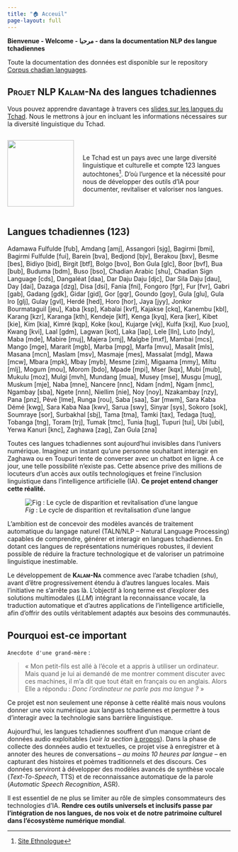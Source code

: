 ```yaml
---
title: "🏠 Acceuil"
page-layout: full
---
```


**Bienvenue - Welcome - مرحبا - dans la documentation NLP des langue tchadiennes**

Toute la documentation des données est disponible sur le repository [Corpus chadian languages](https://github.com/abdelazizharane/Corpus-Chadian-Languages/).

## [Projet NLP Kalam-Na]{.smallcaps} des langues tchadiennes

Vous pouvez apprendre davantage à travers ces [slides sur les langues du Tchad](langues_tchadiennes.qmd). Nous le mettrons à jour en incluant les informations nécessaires sur la diversité linguistique du Tchad.

::: {style="display: flex; align-items: center;"}
<img src="images/chadian_diversity.png" width="150" style="margin-right: 20px;"/>

Le Tchad est un pays avec une large diversité linguistique et culturelle et compte 123 langues autochtones[^1]. D'où l'urgence et la nécessité pour nous de développer des outils d'IA pour documenter, revitaliser et valoriser nos langues.
:::

[^1]: [Site Ethnologue](https://www.ethnologue.com/country/TD/)

::: {.callout-tip icon="false"}
## Langues tchadiennes (123)

Adamawa Fulfulde \[fub\], Amdang \[amj\], Assangori \[sjg\], Bagirmi \[bmi\], Bagirmi Fulfulde \[fui\], Barein \[bva\], Bedjond \[bjv\], Berakou \[bxv\], Besme \[bes\], Bidiyo \[bid\], Birgit \[btf\], Bolgo \[bvo\], Bon Gula \[glc\], Boor \[bvf\], Bua \[bub\], Buduma \[bdm\], Buso \[bso\], Chadian Arabic \[shu\], Chadian Sign Language \[cds\], Dangaléat \[daa\], Dar Daju Daju \[djc\], Dar Sila Daju \[dau\], Day \[dai\], Dazaga \[dzg\], Disa \[dsi\], Fania \[fni\], Fongoro \[fgr\], Fur \[fvr\], Gabri \[gab\], Gadang \[gdk\], Gidar \[gid\], Gor \[gqr\], Goundo \[goy\], Gula \[glu\], Gula Iro \[glj\], Gulay \[gvl\], Herdé \[hed\], Horo \[hor\], Jaya \[jyy\], Jonkor Bourmataguil \[jeu\], Kaba \[ksp\], Kabalai \[kvf\], Kajakse \[ckq\], Kanembu \[kbl\], Karang \[kzr\], Karanga \[kth\], Kendeje \[klf\], Kenga \[kyq\], Kera \[ker\], Kibet \[kie\], Kim \[kia\], Kimré \[kqp\], Koke \[kou\], Kujarge \[vkj\], Kulfa \[kxj\], Kuo \[xuo\], Kwang \[kvi\], Laal \[gdm\], Lagwan \[kot\], Laka \[lap\], Lele \[lln\], Luto \[ndy\], Maba \[mde\], Mabire \[muj\], Majera \[xmj\], Malgbe \[mxf\], Mambai \[mcs\], Mango \[mge\], Mararit \[mgb\], Marba \[mpg\], Marfa \[mvu\], Masalit \[mls\], Masana \[mcn\], Maslam \[msv\], Masmaje \[mes\], Massalat \[mdg\], Mawa \[mcw\], Mbara \[mpk\], Mbay \[myb\], Mesme \[zim\], Migaama \[mmy\], Miltu \[mlj\], Mogum \[mou\], Morom \[bdo\], Mpade \[mpi\], Mser \[kqx\], Mubi \[mub\], Mukulu \[moz\], Mulgi \[mvh\], Mundang \[mua\], Musey \[mse\], Musgu \[mug\], Muskum \[mje\], Naba \[mne\], Nancere \[nnc\], Ndam \[ndm\], Ngam \[nmc\], Ngambay \[sba\], Ngete \[nnn\], Niellim \[nie\], Noy \[noy\], Nzakambay \[nzy\], Pana \[pnz\], Pévé \[lme\], Runga \[rou\], Saba \[saa\], Sar \[mwm\], Sara Kaba Démé \[kwg\], Sara Kaba Naa \[kwv\], Sarua \[swy\], Sinyar \[sys\], Sokoro \[sok\], Soumraye \[sor\], Surbakhal \[sbj\], Tama \[tma\], Tamki \[tax\], Tedaga \[tuq\], Tobanga \[tng\], Toram \[trj\], Tumak \[tmc\], Tunia \[tug\], Tupuri \[tui\], Ubi \[ubi\], Yerwa Kanuri \[knc\], Zaghawa \[zag\], Zan Gula \[zna\]
:::

Toutes ces langues tchadiennes sont aujourd’hui invisibles dans l’univers numérique. Imaginez un instant qu’une personne souhaitant interagir en Zaghawa ou en Toupuri tente de converser avec un chatbot en ligne. À ce jour, une telle possibilité n’existe pas. Cette absence prive des millions de locuteurs d’un accès aux outils technologiques et freine l’inclusion linguistique dans l’intelligence artificielle (IA). **Ce projet entend changer cette réalité.**

![*Fig* : Le cycle de disparition et revitalisation d'une langue ](/images/revitalisation%20langue%20tchadienne.png)

L’ambition est de concevoir des modèles avancés de traitement automatique du langage naturel (TALN/NLP – Natural Language Processing) capables de comprendre, générer et interagir en langues tchadiennes. En dotant ces langues de représentations numériques robustes, il devient possible de réduire la fracture technologique et de valoriser un patrimoine linguistique inestimable.

Le développement de [**Kalam-Na**]{.smallcaps} commence avec l’arabe tchadien (*shu*), avant d’être progressivement étendu à d’autres langues locales. Mais l’initiative ne s’arrête pas là. L’objectif à long terme est d’explorer des solutions multimodales (*LLM*) intégrant la reconnaissance vocale, la traduction automatique et d’autres applications de l’intelligence artificielle, afin d’offrir des outils véritablement adaptés aux besoins des communautés.

::: callout-important
## Pourquoi est-ce important

`Anecdote d'une grand-mère` :

> « Mon petit-fils est allé à l'école et a appris à utiliser un ordinateur. Mais quand je lui ai demandé de me montrer comment discuter avec ces machines, il m'a dit que tout était en français ou en anglais. Alors Elle a répondu : *Donc l'ordinateur ne parle pas ma langue ?* »

Ce projet est non seulement une réponse à cette réalité mais nous voulons donner une voix numérique aux langues tchadiennes et permettre à tous d’interagir avec la technologie sans barrière linguistique.
:::

Aujourd’hui, les langues tchadiennes souffrent d’un manque criant de données audio exploitables (*voir la section* [à propos](about.qmd)). Dans la phase de collecte des données audio et textuelles, ce projet vise à enregistrer et à annoter des heures de conversations – *au moins 10 heures par langue* – en capturant des histoires et poèmes traditionnels et des discours. Ces données serviront à développer des modèles avancés de synthèse vocale (*Text-To-Speech*, TTS) et de reconnaissance automatique de la parole (*Automatic Speech Recognition*, ASR).

Il est essentiel de ne plus se limiter au rôle de simples consommateurs des technologies d'IA. **Rendre ces outils universels et inclusifs passe par l’intégration de nos langues, de nos voix et de notre patrimoine culturel dans l’écosystème numérique mondial**.
